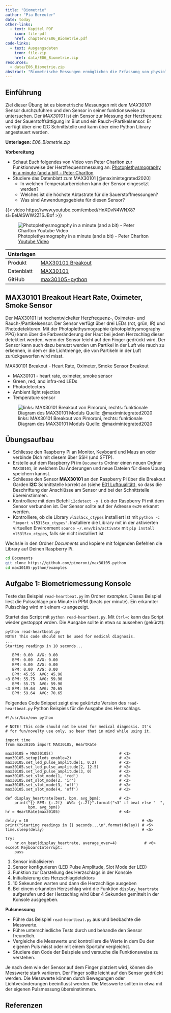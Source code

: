 ```yaml
---
title: "Biometrie"
author: "Pia Bereuter"
date: today
other-links:
  - text: Kapitel PDF
    icon: file-pdf
    href: chapters/E06_Biometrie.pdf
code-links:
  - text: Ausgangsdaten
    icon: file-zip
    href: data/E06_Biometrie.zip
resources:
  - data/E06_Biometrie.zip
abstract: "Biometrische Messungen ermöglichen die Erfassung von physiologischen Daten wie Herzfrequenz oder Sauerstoffsättigung. Während diese Sensoren nicht typische Sensoren für IoT Projekte sind, können sie für spezielle Anwendungen wie Gesundheitsüberwachung oder Fitness eingesetzt werden. Diese Übung führt in die biometrischen Messungen mit dem MAX30101 Sensor ein und zeigt wie die Herzfrequenz gemessen werden kann."
---
```


## Einführung

Ziel dieser Übung ist es biometrische Messungen mit dem *MAX30101* Sensor durchzuführen und den Sensor in seiner funktionsweise zu untersuchen. Der *MAX30101* ist ein Sensor zur Messung der Herzfrequenz und der Sauerstoffsättigung im Blut und ein Rauch-/Partikelsensor. Er verfügt über eine I2C Schnittstelle und kann über eine Python Library angesteuert werden.

**Unterlagen:** *<i class="bi-file-zip"></i> E06_Biometrie.zip* 

**Vorbereitung**

- Schaut Euch folgendes von Video von Peter Charlton zur Funktionsweise der Herzfrequenzmessung an: [Photoplethysmography in a minute (and a bit) - Peter Charlton](https://www.youtube.com/embed/HnXDvN4WNX8?si=EeIAlSWW2Z1SJBof) 
- Studiere das Datenblatt zum MAX30101 [@maximintegrated2020]
  - In welchen Temperaturbereichen kann der Sensor eingesetzt werden? 
  - Welches ist die höchste Abtastrate für die Sauerstoffmessungen?
  - Was sind Anwendungsgebiete für diesen Sensor?

::: {.content-visible when-format="html"}
{{< video https://www.youtube.com/embed/HnXDvN4WNX8?si=EeIAlSWW2Z1SJBof >}}
:::
::: {.content-visible unless-format="html"}
![Photoplethysmography in a minute (and a bit) - Peter Charlton [Youtube Video](https://www.youtube.com/embed/HnXDvN4WNX8?si=EeIAlSWW2Z1SJBof)](images/youtube_photoplethysmography.png)
:::

| **Unterlagen** |                                                          |
| ---------- | ------------------------------------------------------------ |
| Produkt    | [MAX30101 Breakout](https://shop.pimoroni.com/products/max30101-breakout-heart-rate-oximeter-smoke-sensor) |
| Datenblatt | [MAX30101](https://datasheets.maximintegrated.com/en/ds/MAX30101.pdf) |
| GitHub     | [max30105-python](https://github.com/pimoroni/max30105-python)   |

## MAX30101 Breakout Heart Rate, Oximeter, Smoke Sensor\index{MAX30101}

Der MAX30101 ist hochentwickelter Herzfrequenz-, Oximeter- und Rauch-/Partikelsensor. Der Sensor verfügt über drei LEDs (rot, grün, IR) und Photodetektoren. Mit der Photoplethysmographie (photoplethysmography PPG) kann über die Farbveränderung der Haut bei jedem Herzschlag dieser detektiert werden, wenn der Sensor leicht auf den Finger gedrückt wird. Der Sensor kann auch dazu benutzt werden um Partikel in der Luft wie rauch zu erkennen, in dem er die Lichtmenge, die von Partikeln in der Luft zurückgeworfen wird misst. 

MAX30101 Breakout - Heart Rate, Oximeter, Smoke Sensor Breakout

- MAX30101 - heart rate, oximeter, smoke sensor
- Green, red, and infra-red LEDs
- Photodetectors
- Ambient light rejection
- Temperature sensor

![links: MAX30101 Breakout von Pimoroni, rechts: funktionale Diagram des MAX30101 Moduls Quelle: @maximintegrated2020](images/MAX30101_wide.jpg){#fig-MAX30101}

## Übungsaufbau

- Schliesse den Raspberry Pi an Monitor, Keyboard und Maus an oder verbinde Dich mit diesem über SSH (und SFTP).
- Erstelle auf dem Raspberry Pi im `Documents` Ordner einen neuen Ordner `MAX30101`, in welchem Du Änderungen und neue Dateien für diese Übung speichern kannst.
- Schliesse den Sensor **MAX30101** an den Raspberry Pi über die Breakout Garden **I2C** Schnittstelle korrekt an (siehe [E01 Luftqualität](E01_Luftqualitaet.qmd)), so dass die Beschriftung der Anschlüsse am Sensor und bei der Schnittstelle übereinstimmen.
- Kontrolliere mit dem Befehl `i2cdetect -y 1` ob der Raspberry Pi mit dem Sensor verbunden ist. Der Sensor sollte auf der Adresse `0x29` erkannt werden.
- Kontrolliere, ob die Library `vl53l5cx_ctypes` installiert ist mit `python -c "import vl53l5cx_ctypes"`. Installiere die Library mit in der aktivierten virtuellen Environment `source ~/.env/bin/activate` mit `pip install vl53l5cx_ctypes`, falls sie nicht installiert ist

Wechsle in den Ordner *Documents* und kopiere mit folgenden Befehlen die Library auf Deinen Raspberry Pi.

``` bash
cd Documents
git clone https://github.com/pimoroni/max30105-python
cd max30105-python/examples
```

## Aufgabe 1: Biometriemessung Konsole
Teste das Beispiel `read-heartbeat.py` im Ordner *examples*. Dieses Beispiel liest die Pulsschläge pro Minute in PPM (beats per minute). Ein erkannter Pulsschlag wird mit einem `<3` angezeigt. 

Startet das Script mit `python read-heartbeat.py`. Mit `Ctrl+c` kann das Script wieder gestopppt wrden. Die Ausgabe sollte in etwa so aussehen (gekürzt):

``` bash
python read-heartbeat.py 
NOTE! This code should not be used for medical diagnosis. 
...
Starting readings in 10 seconds...

   BPM: 0.00  AVG: 0.00
   BPM: 0.00  AVG: 0.00
   BPM: 0.00  AVG: 0.00
   BPM: 0.00  AVG: 0.00
   BPM: 45.55  AVG: 45.96
<3 BPM: 55.75  AVG: 59.90
   BPM: 55.75  AVG: 59.90
<3 BPM: 59.64  AVG: 70.65
   BPM: 59.64  AVG: 70.65
```

Folgendes Code Snippet zeigt eine gekürtzte Version des `read-heartbeat.py` Python Beispiels für die Ausgabe des Herzschlags.

```.python
#!/usr/bin/env python

# NOTE! This code should not be used for medical diagnosis. It's
# for fun/novelty use only, so bear that in mind while using it.

import time
from max30105 import MAX30105, HeartRate

max30105 = MAX30105()                             # <1>
max30105.setup(leds_enable=2)                     # <2>
max30105.set_led_pulse_amplitude(1, 0.2)          # <2>
max30105.set_led_pulse_amplitude(2, 12.5)         # <2>
max30105.set_led_pulse_amplitude(3, 0)            # <2>
max30105.set_slot_mode(1, 'red')                  # <2>
max30105.set_slot_mode(2, 'ir')                   # <2>
max30105.set_slot_mode(3, 'off')                  # <2>
max30105.set_slot_mode(4, 'off')                  # <2>

def display_heartrate(beat, bpm, avg_bpm):        # <3>
    print("{} BPM: {:.2f}  AVG: {:.2f}".format("<3" if beat else "  ",
          bpm, avg_bpm))
hr = HeartRate(max30105)                          # <4>

delay = 10                                                  # <5>
print("Starting readings in {} seconds...\n".format(delay)) # <5>
time.sleep(delay)                                           # <5>

try:
    hr.on_beat(display_heartrate, average_over=4)            # <6>
except KeyboardInterrupt:
    pass
```
1. Sensor initialisieren 
2. Sensor konfigurieren (LED Pulse Amplitude, Slot Mode der LED)
3. Funktion zur Darstellung des Herzschlags in der Konsole
4. Initialisierung des Herzschlagdetektors
5. 10 Sekeunden warten und dann die Herzschläge ausgeben
6. Bei einem erkannten Herzschlag wird die Funktion `display_heartrate` aufgerufen und der Herzschlag wird über 4 Sekunden gemittelt in der Konsole ausgegeben.


::: {#exr-pulsmessung}
**Pulsmessung**

- Führe das Beispiel `read-heartbeat.py` aus und beobachte die Messwerte.
- Führe unterschiedliche Tests durch und behandle den Sensor freundlich.
- Vergleiche die Messwerte und kontrolliere die Werte in dem Du den eigenen Puls misst oder mit einem Sportuhr vergleichst.
- Studiere den Code der Beispiele und versuche die Funktionsweise zu verstehen.
:::

::: {.content-hidden unless-meta="solution"}
::: {#sol-pulsmessung}
Je nach dem wie der Sensor auf dem Finger platziert wird, können die Messwerte stark variieren. Der Finger sollte leicht auf den Sensor gedrückt werden. Die Messwerte können durch Bewegungen oder Lichtveränderungen beeinflusst werden. Die Messwerte sollten in etwa mit der eigenen Pulsmessung übereinstimmen.
:::
:::

::: {.content-visible when-profile="chapter"}
## Referenzen
:::